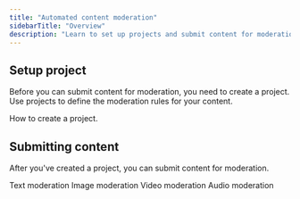 ```yaml
---
title: "Automated content moderation"
sidebarTitle: "Overview"
description: "Learn to set up projects and submit content for moderation"
---
```


## Setup project

Before you can submit content for moderation, you need to create a project. Use projects to define the moderation rules for your content.

<Card title="Project setup" icon="page" href="content-moderation/setup-project">
  How to create a project.
</Card>

## Submitting content

After you've created a project, you can submit content for moderation.

<CardGroup cols={2}>

<Card title="Text" icon="align-left" href="content-moderation/text">
  Text moderation
</Card>

<Card title="Image" icon="image" href="content-moderation/image">
  Image moderation
</Card>

<Card title="Video" icon="film" href="content-moderation/video">
  Video moderation
</Card>

<Card title="Audio" icon="waveform-lines" href="content-moderation/audio">
  Audio moderation
</Card>

</CardGroup>
